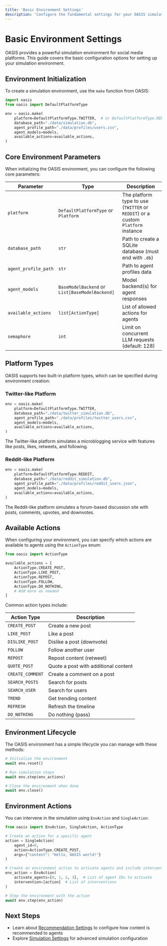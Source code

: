 ```yaml
---
title: 'Basic Environment Settings'
description: 'Configure the fundamental settings for your OASIS simulation environment'
---
```


# Basic Environment Settings

OASIS provides a powerful simulation environment for social media platforms. This guide covers the basic configuration options for setting up your simulation environment.

## Environment Initialization

To create a simulation environment, use the `make` function from OASIS:

```python
import oasis
from oasis import DefaultPlatformType

env = oasis.make(
    platform=DefaultPlatformType.TWITTER,  # or DefaultPlatformType.REDDIT
    database_path="./data/simulation.db",
    agent_profile_path="./data/profiles/users.csv",
    agent_models=models,
    available_actions=available_actions,
)
```

## Core Environment Parameters

When initializing the OASIS environment, you can configure the following core parameters:

| Parameter | Type | Description |
|-----------|------|-------------|
| `platform` | `DefaultPlatformType` or `Platform` | The platform type to use (`TWITTER` or `REDDIT`) or a custom `Platform` instance |
| `database_path` | `str` | Path to create a SQLite database (must end with `.db`) |
| `agent_profile_path` | `str` | Path to agent profiles data |
| `agent_models` | `BaseModelBackend` or `List[BaseModelBackend]` | Model backend(s) for agent responses |
| `available_actions` | `list[ActionType]` | List of allowed actions for agents |
| `semaphore` | `int` | Limit on concurrent LLM requests (default: 128) |

## Platform Types

OASIS supports two built-in platform types, which can be specified during environment creation:

### Twitter-like Platform

```python
env = oasis.make(
    platform=DefaultPlatformType.TWITTER,
    database_path="./data/twitter_simulation.db",
    agent_profile_path="./data/profiles/twitter_users.csv",
    agent_models=models,
    available_actions=available_actions,
)
```

The Twitter-like platform simulates a microblogging service with features like posts, likes, retweets, and following.

### Reddit-like Platform

```python
env = oasis.make(
    platform=DefaultPlatformType.REDDIT,
    database_path="./data/reddit_simulation.db",
    agent_profile_path="./data/profiles/reddit_users.json",
    agent_models=models,
    available_actions=available_actions,
)
```

The Reddit-like platform simulates a forum-based discussion site with posts, comments, upvotes, and downvotes.

## Available Actions

When configuring your environment, you can specify which actions are available to agents using the `ActionType` enum:

```python
from oasis import ActionType

available_actions = [
    ActionType.CREATE_POST,
    ActionType.LIKE_POST,
    ActionType.REPOST,
    ActionType.FOLLOW,
    ActionType.DO_NOTHING,
    # Add more as needed
]
```

Common action types include:

| Action Type | Description |
|-------------|-------------|
| `CREATE_POST` | Create a new post |
| `LIKE_POST` | Like a post |
| `DISLIKE_POST` | Dislike a post (downvote) |
| `FOLLOW` | Follow another user |
| `REPOST` | Repost content (retweet) |
| `QUOTE_POST` | Quote a post with additional content |
| `CREATE_COMMENT` | Create a comment on a post |
| `SEARCH_POSTS` | Search for posts |
| `SEARCH_USER` | Search for users |
| `TREND` | Get trending content |
| `REFRESH` | Refresh the timeline |
| `DO_NOTHING` | Do nothing (pass) |

## Environment Lifecycle

The OASIS environment has a simple lifecycle you can manage with these methods:

```python
# Initialize the environment
await env.reset()

# Run simulation steps
await env.step(env_actions)

# Close the environment when done
await env.close()
```

## Environment Actions

You can intervene in the simulation using `EnvAction` and `SingleAction`:

```python
from oasis import EnvAction, SingleAction, ActionType

# Create an action for a specific agent
action = SingleAction(
    agent_id=0,
    action=ActionType.CREATE_POST,
    args={"content": "Hello, OASIS world!"}
)

# Create an environment action to activate agents and include interventions
env_action = EnvAction(
    activate_agents=[0, 1, 2, 3],  # List of agent IDs to activate
    intervention=[action]  # List of interventions
)

# Step the environment with the action
await env.step(env_action)
```

## Next Steps

- Learn about [Recommendation Settings](/environment_settings/recommendation_settings) to configure how content is recommended to agents
- Explore [Simulation Settings](/environment_settings/simulation_settings) for advanced simulation configuration 
